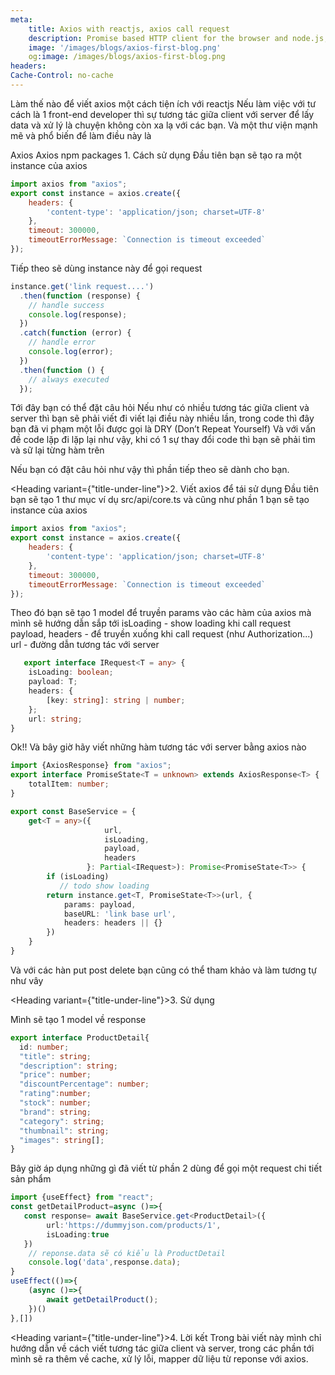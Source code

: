 ```yaml
---
meta:
    title: Axios with reactjs, axios call request
    description: Promise based HTTP client for the browser and node.js, how to write axios with react most useful
    image: '/images/blogs/axios-first-blog.png'
    og:image: /images/blogs/axios-first-blog.png
headers:
Cache-Control: no-cache
---
```



<Heading marginBottom={4}>Làm thế nào để viết axios một cách tiện ích với reactjs</Heading>
<Box marginY={4}>
    Nếu làm việc với tư cách là 1 front-end developer thì sự tương tác giữa client với server để lấy data và xử lý là
    chuyện không còn xa lạ với các bạn. Và một thư viện mạnh mẽ và phổ biến để làm điều này là
</Box>
<Link href="https://www.npmjs.com/package/axios">
    <Badge colorScheme='green' mr={2}>Axios</Badge>
    Axios npm packages
</Link>
<Heading variant={"title-under-line"}>1. Cách sử dụng</Heading>
<Box marginY={4}>
    Đầu tiên bạn sẽ tạo ra một instance của axios
</Box>

```js
import axios from "axios";
export const instance = axios.create({
    headers: {
        'content-type': 'application/json; charset=UTF-8'
    },
    timeout: 300000,
    timeoutErrorMessage: `Connection is timeout exceeded`
});
```
<Box marginY={2}>
    Tiếp theo sẽ dùng instance này để gọi request
</Box>

```js
instance.get('link request....')
  .then(function (response) {
    // handle success
    console.log(response);
  })
  .catch(function (error) {
    // handle error
    console.log(error);
  })
  .then(function () {
    // always executed
  });
```

<Box marginY={4}>
    Tới đây bạn có thể đặt câu hỏi
    <UnorderedList my={2}>
        <ListItem>
            Nếu như có nhiều tương tác giữa client và server thì bạn sẽ phải viết đi viết lại điều này nhiều lần, trong
            code thì đây bạn đã vi phạm một lỗi được gọi là <Badge colorScheme={"green"}>DRY</Badge> (Don’t Repeat
            Yourself)
        </ListItem>
        <ListItem>
            Và với vấn đề code lặp đi lặp lại như vậy, khi có 1 sự thay đổi code thì bạn sẽ phải tìm và sữ lại từng hàm
            trên
        </ListItem>
    </UnorderedList>
    <p>Nếu bạn có đặt câu hỏi như vậy thì phần tiếp theo sẽ dành cho bạn.</p>
</Box>

<Heading variant={"title-under-line"}>2. Viết axios để tái sử dụng</Heading>
<Box marginY={4}>
    Đầu tiên bạn sẽ tạo 1 thư mục ví dụ <Badge>src/api/core.ts</Badge> và cũng như phần 1 bạn sẽ tạo instance của axios
</Box>

```js
import axios from "axios";
export const instance = axios.create({
    headers: {
        'content-type': 'application/json; charset=UTF-8'
    },
    timeout: 300000,
    timeoutErrorMessage: `Connection is timeout exceeded`
});
```
<Box marginY={4}>
    Theo đó bạn sẽ tạo 1 model để truyền params vào các hàm của axios mà mình sẽ hướng dẫn sắp tới
    <UnorderedList my={2}>
        <ListItem>
            <Badge colorScheme={"green"}>isLoading</Badge> - show loading khi call request
        </ListItem>
        <ListItem>
            <Badge colorScheme={"green"}>payload, headers</Badge> - để truyền xuống khi call request (như
            Authorization...)
        </ListItem>
        <ListItem>
            <Badge colorScheme={"green"}>url</Badge> - đường dẫn tương tác với server
        </ListItem>
    </UnorderedList>
</Box>

```ts
   export interface IRequest<T = any> {
    isLoading: boolean;
    payload: T;
    headers: {
        [key: string]: string | number;
    };
    url: string;
}
```

<Box marginY={4}>
    Ok!! Và bây giờ hãy viết những hàm tương tác với server bằng axios nào
</Box>

```ts
import {AxiosResponse} from "axios";
export interface PromiseState<T = unknown> extends AxiosResponse<T> {
    totalItem: number;
}

export const BaseService = {
    get<T = any>({
                     url,
                     isLoading,
                     payload,
                     headers
                 }: Partial<IRequest>): Promise<PromiseState<T>> {
        if (isLoading)
           // todo show loading
        return instance.get<T, PromiseState<T>>(url, {
            params: payload,
            baseURL: 'link base url',
            headers: headers || {}
        })
    }
}
```

<Box marginY={4}>
    Và với các hàn <Badge colorScheme={"green"}>put</Badge> <Badge colorScheme={"green"}>post</Badge> <Badge
    colorScheme={"green"}>delete</Badge>
    bạn cũng có thể tham khảo và làm tương tự như vây
</Box>

<Heading variant={"title-under-line"}>3. Sử dụng</Heading>

<Box marginY={4}>Mình sẽ tạo 1 model về response</Box>

```ts
export interface ProductDetail{
  id: number;
  "title": string;
  "description": string;
  "price": number;
  "discountPercentage": number;
  "rating":number;
  "stock": number;
  "brand": string;
  "category": string;
  "thumbnail": string;
  "images": string[];
}
```
<Box marginY={4}>
    Bây giờ áp dụng những gì đã viết từ phần 2 dùng để gọi một request chi tiết sản phẩm
</Box>

```ts
import {useEffect} from "react";
const getDetailProduct=async ()=>{
   const response= await BaseService.get<ProductDetail>({
        url:'https://dummyjson.com/products/1',
        isLoading:true
   })
    // reponse.data sẽ có kiểu là ProductDetail
    console.log('data',response.data);
}
useEffect(()=>{
    (async ()=>{
        await getDetailProduct();
    })()
},[])
```
<Heading variant={"title-under-line"}>4. Lời kết</Heading>
Trong bài viết này mình chỉ hướng dẫn về cách viết tương tác giữa client và server, trong các phần tới mình sẽ ra thêm về cache, xử lý lỗi, mapper dữ liệu từ reponse với axios.




